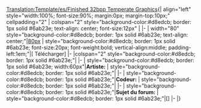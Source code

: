 <noinclude>[[Translation:Template/es/Finished 32bpp Temperate Graphics]]</noinclude><noinclude></noinclude>{| align="left" style="width:100%; font-size:90%; margin:0px; margin-top:10px;" cellpadding="2"
| colspan="2" style="background-color:#d8edcb; border: 1px solid #6ab23e; text-align: center; font-size:12px" |<strong>{{{titre}}}</strong>
|-
| width="80" style="background-color:#d8edcb; border: 1px solid #6ab23e; text-align: center;"|[[{{{image}}}|80px]]
| style="background-color:#d8edcb; border: 1px solid #6ab23e; font-size:20px; font-weight:bold; vertical-align:middle; padding-left:1em;"|[{{{fichier}}} Télécharger]
|-
|colspan="2" style="background-color:#d8edcb; border: 1px solid #6ab23e;"|{{{notes}}}
|-
| style="background-color:#d8edcb; border: 1px solid #6ab23e; width:60px"|<strong>Artiste:</strong>
| style="background-color:#d8edcb; border: 1px solid #6ab23e;"|{{{artiste}}}
|-
| style="background-color:#d8edcb; border: 1px solid #6ab23e;"|<strong>Codeur:</strong>
| style="background-color:#d8edcb; border: 1px solid #6ab23e;"|{{{codeur}}}
|-
| style="background-color:#d8edcb; border: 1px solid #6ab23e;"|<strong>Sujet du forum:</strong>
| style="background-color:#d8edcb; border: 1px solid #6ab23e;"|[{{{forum}}}]
|-
|}